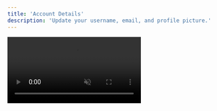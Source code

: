 ```yaml
---
title: 'Account Details'
description: 'Update your username, email, and profile picture.'
---
```


<video autoplay muted loop playsinline className="w-full aspect-video" src="/videos/guides_update_username.mp4" />
To manage your account details, go to the Settings tab and select "Profile" from the sidebar.

From here, you can:
* Update your username.
* Update your email address.
* Update your profile picture.
